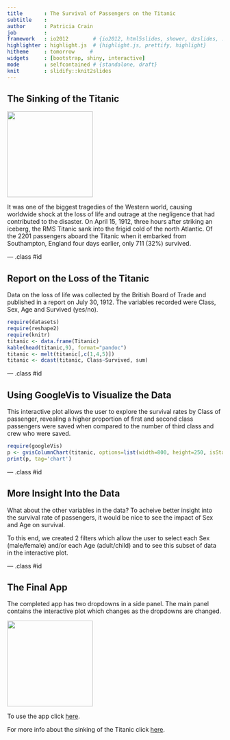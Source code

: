 ```yaml
---
title       : The Survival of Passengers on the Titanic
subtitle    : 
author      : Patricia Crain
job         : 
framework   : io2012        # {io2012, html5slides, shower, dzslides, ...}
highlighter : highlight.js  # {highlight.js, prettify, highlight}
hitheme     : tomorrow     # 
widgets     : [bootstrap, shiny, interactive] 
mode        : selfcontained # {standalone, draft}
knit        : slidify::knit2slides
---
```


## The Sinking of the Titanic

<img height=200 src=titanic.png>

It was one of the biggest tragedies of the Western world, causing worldwide shock at the loss of life and outrage at the negligence that had contributed to the disaster. On April 15, 1912, three hours after striking an iceberg, the RMS Titanic sank into the frigid cold of the north Atlantic. Of the 2201 passengers aboard the Titanic when it embarked from Southampton, England four days earlier, only 711 (32%) survived. 

--- .class #id 

## Report on the Loss of the Titanic
Data on the loss of life was collected by the British Board of Trade and published in a report on July 30, 1912. The variables recorded were Class, Sex, Age and Survived (yes/no). 

```r
require(datasets)
require(reshape2)
require(knitr)
titanic <- data.frame(Titanic)
kable(head(titanic,9), format="pandoc")
titanic <- melt(titanic[,c(1,4,5)])
titanic <- dcast(titanic, Class~Survived, sum)
```

--- .class #id 

## Using GoogleVis to Visualize the Data
This interactive plot allows the user to explore the survival rates by Class of passenger, revealing a higher proportion of first and second class passengers were saved when compared to the number of third class and crew who were saved. 

```r
require(googleVis)
p <- gvisColumnChart(titanic, options=list(width=800, height=250, isStacked=TRUE, title="Survival of Passengers on the Titanic by Class", hAxes="[{title:'Class of Passenger'}]"))
print(p, tag='chart')
```

--- .class #id 

## More Insight Into the Data
What about the other variables in the data? To acheive better insight into the survival rate of passengers, it would be nice to see the impact of Sex and Age on survival. 

To this end, we created 2 filters which allow the user to select each Sex (male/female) and/or each Age (adult/child) and to see this subset of data in the interactive plot. 

--- .class #id 

## The Final App
The completed app has two dropdowns in a side panel. The main panel contains the interactive plot which changes as the dropdowns are changed.

<img height=200 src=screenshot-app.png>

To use the app click [here](https://patriciacrain.shinyapps.io/titanicapp/).

For more info about the sinking of the Titanic click [here](http://www.titanicinquiry.org/BOTInq/BOTReport/botRep01.php).

